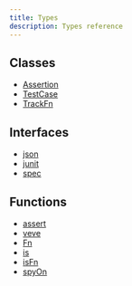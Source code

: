 ```yaml
---
title: Types
description: Types reference
---
```


## Classes

- [Assertion](./Assertion)
- [TestCase](./TestCase)
- [TrackFn](./TrackFn)

## Interfaces

- [json](./json)
- [junit](./junit)
- [spec](./spec)

## Functions

- [assert](./assert)
- [veve](./veve)
- [Fn](./Fn)
- [is](./is)
- [isFn](./isFn)
- [spyOn](./spyOn)
